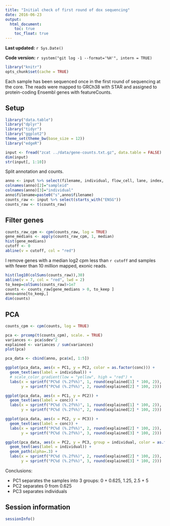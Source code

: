 ```yaml
---
title: "Initial check of first round of dox sequencing"
date: 2016-06-23
output:
  html_document:
    toc: true
    toc_float: true
---
```


**Last updated:** `r Sys.Date()`

**Code version:** `r system("git log -1 --format='%H'", intern = TRUE)`

```r
library("knitr")
opts_chunk$set(cache = TRUE)
```

Each sample has been sequenced once in the first round of sequencing at the core.
The reads were mapped to GRCh38 with STAR and assigned to protein-coding Ensembl genes with featureCounts.

## Setup

```r
library("data.table")
library("dplyr")
library("tidyr")
library("ggplot2")
theme_set(theme_bw(base_size = 12))
library("edgeR")
```


```r
input <- fread("zcat ../data/gene-counts.txt.gz", data.table = FALSE)
dim(input)
str(input[, 1:10])
```

Split annotation and counts.

```r
anno <- input %>% select(filename, individual, flow_cell, lane, index, conc)
colnames(anno)[2]="sampleid"
colnames(anno)[3]="individual"
anno$filename=paste0("s",anno$filename)
counts_raw <- input %>% select(starts_with("ENSG")) 
counts_raw <- t(counts_raw)
```

## Filter genes

```r
counts_raw_cpm <- cpm(counts_raw, log = TRUE)
gene_medians <- apply(counts_raw_cpm, 1, median)
hist(gene_medians)
cutoff <- 0
abline(v = cutoff, col = "red")
```

I remove genes with a median log2 cpm less than `r cutoff` and samples with fewer than 10 million mapped, exonic reads.

```r
hist(log10(colSums(counts_raw)),30)
abline(v = 7, col = "red", lwd = 2)
to_keep=colSums(counts_raw)>1e7
counts <- counts_raw[gene_medians > 0, to_keep ]
anno=anno[to_keep,]
dim(counts)
```

## PCA

```r
counts_cpm <- cpm(counts, log = TRUE)
```

```r
pca <- prcomp(t(counts_cpm), scale. = TRUE)
variances <- pca$sdev^2
explained <- variances / sum(variances)
plot(pca)
```

```r
pca_data <- cbind(anno, pca$x[, 1:5])
```

```r
ggplot(pca_data, aes(x = PC1, y = PC2, color = as.factor(conc))) +
  geom_text(aes(label = individual)) +
  # scale_color_gradient(low = "yellow", high = "red") +
  labs(x = sprintf("PC%d (%.2f%%)", 1, round(explained[1] * 100, 2)),
       y = sprintf("PC%d (%.2f%%)", 2, round(explained[2] * 100, 2)))
```

```r
ggplot(pca_data, aes(x = PC1, y = PC2)) +
  geom_text(aes(label = conc)) +
  labs(x = sprintf("PC%d (%.2f%%)", 1, round(explained[1] * 100, 2)),
       y = sprintf("PC%d (%.2f%%)", 2, round(explained[2] * 100, 2)))
```

```r
ggplot(pca_data, aes(x = PC2, y = PC3)) +
  geom_text(aes(label = conc)) +
  labs(x = sprintf("PC%d (%.2f%%)", 2, round(explained[2] * 100, 2)),
       y = sprintf("PC%d (%.2f%%)", 3, round(explained[3] * 100, 2)))
```

```r
ggplot(pca_data, aes(x = PC2, y = PC3, group = individual, color = as.factor(conc))) +
  geom_text(aes(label = individual)) +
  geom_path(alpha=.3) +
  labs(x = sprintf("PC%d (%.2f%%)", 2, round(explained[2] * 100, 2)),
       y = sprintf("PC%d (%.2f%%)", 3, round(explained[3] * 100, 2)))
```

Conclusions:

* PC1 separates the samples into 3 groups: 0 + 0.625, 1.25, 2.5 + 5
* PC2 separates 0 from 0.625
* PC3 separates individuals

## Session information

```r
sessionInfo()
```
